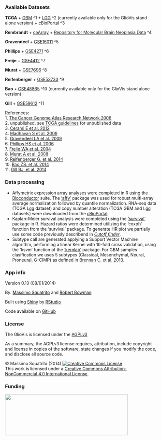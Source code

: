 ### Available Datasets 

**TCGA** 
  + [GBM](https://tcga-data.nci.nih.gov/tcga/tcgaCancerDetails.jsp?diseaseType=GBM&diseaseName=Glioblastoma%20multiforme) ^1
  + [LGG](https://tcga-data.nci.nih.gov/tcga/tcgaCancerDetails.jsp?diseaseType=LGG&diseaseName=Brain%20Lower%20Grade%20Glioma) ^2 (currently available only for the GlioVis stand alone version)
  + [cBioPortal](http://www.cbioportal.org/public-portal/index.do) ^3 
  
**Rembrandt**
  + [caArray](https://array.nci.nih.gov/caarray/project/fine-00037)
  + [Repository for Molecular Brain Neoplasia Data](https://caintegrator.nci.nih.gov/rembrandt/) ^4

**Gravendeel**
  + [GSE16011](http://www.ncbi.nlm.nih.gov/geo/query/acc.cgi?acc=GSE16011) ^5

**Phillips**
  + [GSE4271](http://www.ncbi.nlm.nih.gov/geo/query/acc.cgi?acc=GSE4271) ^6

**Freije**
  + [GSE4412](http://www.ncbi.nlm.nih.gov/geo/query/acc.cgi?acc=GSE4412) ^7
  
**Murat**
  + [GSE7696](http://www.ncbi.nlm.nih.gov/geo/query/acc.cgi?acc=GSE7696) ^8  

**Reifenberger**
  + [GSE53733](http://www.ncbi.nlm.nih.gov/geo/query/acc.cgi?acc=GSE53733) ^9  
  
**Bao**
  + [GSE48865](http://www.ncbi.nlm.nih.gov/geo/query/acc.cgi?acc=GSE48865) ^10  (currently available only for the GlioVis stand alone version)  
  
**Gill**
  + [GSE59612](http://www.ncbi.nlm.nih.gov/geo/query/acc.cgi?acc=GSE59612) ^11 
  

References:  
1. [The Cancer Genome Atlas Research Network 2008](http://www.ncbi.nlm.nih.gov/pubmed/18772890)  
2. unpublished, see [TCGA guidelines](http://cancergenome.nih.gov/publications/publicationguidelines) for unpublished data  
3. [Cerami E et al. 2012](http://www.ncbi.nlm.nih.gov/pubmed/22588877)  
4. [Madhavan S et al. 2009](http://www.ncbi.nlm.nih.gov/pubmed/19208739)  
5. [Gravendeel LA et al. 2009](http://www.ncbi.nlm.nih.gov/pubmed/19920198)  
6. [Phillips HS et al. 2006](http://www.ncbi.nlm.nih.gov/pubmed/16530701)  
7. [Freije WA et al. 2004](http://www.ncbi.nlm.nih.gov/pubmed/15374961)  
8. [Murat A et al. 2008](http://www.ncbi.nlm.nih.gov/pubmed/18565887)  
9. [Reifenberger G. et al. 2014](http://www.ncbi.nlm.nih.gov/pubmed/24615357)  
10. [Bao ZS. et al. 2014](http://www.ncbi.nlm.nih.gov/pubmed/25135958)  
11. [Gill BJ. et al. 2014](http://www.ncbi.nlm.nih.gov/pubmed/25114226)  

### Data processing  
* Affymetrix expression array analyses were completed in R using the [Bioconductor](http://bioconductor.org) suite. The [‘affy’](http://www.bioconductor.org/packages/release/bioc/manuals/affy/man/affy.pdf) package was used for robust multi-array average normalization followed by quantile normalization. RNA-seq data (TCGA Lgg dataset) and copy number alteration (TCGA GBM and Lgg datasets) were downloaded from the [cBioPortal](http://www.cbioportal.org/public-portal/index.do).  
* Kaplan–Meier survival analysis were completed using the [‘survival’](http://cran.r-project.org/web/packages/survival/survival.pdf) package in R. Hazard ratios were determined utilizing the ‘coxph’ function from the ‘survival’ package. To generate HR plot we partially use some code previously describend in [*Cutoff finder*](http://molpath.charite.de/cutoff/index.jsp).  
* Subtype call are generated applying a Support Vector Machine algorithm, performing a linear Kernel with 10-fold cross validation, using the ‘ksvm’ function of the [‘kernlab’](http://cran.r-project.org/web/packages/kernlab/kernlab.pdf) package. For GBM samples clasification we uses 5 subtypes (Classical, Mesenchymal, Neural, Proneural, G-CIMP) as defined in [Brennan C. et al. 2013](http://www.ncbi.nlm.nih.gov/pubmed/24120142).

### App info

Version 0.10 (08/01/2014)

By: [Massimo Squatrito](http://www.cnio.es/ing/grupos/plantillas/presentacion.asp?grupo=50008938) and [Robert Bowman](http://www.mskcc.org/research/lab/johanna-joyce/member/robert-bowman)

Built using [Shiny](http://www.rstudio.com/shiny) by [RStudio](http://www.rstudio.com)

Code available on [GitHub](https://#github.com/msquatrito/shiny_GlioVis)

### License

The GlioVis is licensed under the [AGPLv3](http://www.tldrlegal.com/l/AGPL3) 

As a summary, the AGPLv3 license requires, attribution, include copyright and license in copies of the software, state changes if you modify the code, and disclose all source code. 

&copy; Massimo Squatrito (2014) 
<a rel="license" href="http://www.creativecommons.org/licenses/by-nc/4.0/"><img alt="Creative Commons License" style="border-width:0" src="cc.png" /></a><br />This work is licensed under a <a rel="license" href="http://www.creativecommons.org/licenses/by-nc/4.0/">Creative Commons Attribution-NonCommercial 4.0 International License</a>. 
  
### Funding

<a href ="http://www.seveballesteros.com"><img src="seve.jpg" height = "135"  width = "405"></a>

